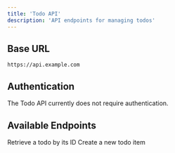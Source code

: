 ```yaml
---
title: 'Todo API'
description: 'API endpoints for managing todos'
---
```


## Base URL

```
https://api.example.com
```

## Authentication

The Todo API currently does not require authentication.

## Available Endpoints

<Card title="Get Todo" icon="search" href="/api-reference/todo/get-todo">
  Retrieve a todo by its ID
</Card>

<Card title="Create Todo" icon="plus" href="/api-reference/todo/create-todo">
  Create a new todo item
</Card>
